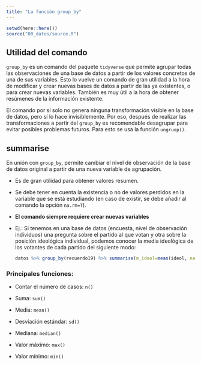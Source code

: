 ```yaml
---
title: "La función group_by"
---
```


```r
setwd(here::here())
source("00_datos/source.R")
```

## Utilidad del comando

`group_by` es un comando del paquete `tidyverse` que permite agrupar todas las observaciones de una base de datos a partir de los valores concretos de una de sus variables. Esto lo vuelve un comando de gran utilidad a la hora de modificar y crear nuevas bases de datos a partir de las ya existentes, o para crear nuevas variables. También es muy útil a la hora de obtener resúmenes de la información existente.

El comando por sí solo no genera ninguna transformación visible en la base de datos, pero sí lo hace invisiblemente. Por eso, después de realizar las transformaciones a partir del `group_by` es recomendable desagrupar para evitar posibles problemas futuros. Para esto se usa la función `ungruop()`.

## summarise

En unión con `group_by`, permite cambiar el nivel de observación de la base de datos original a partir de una nueva variable de agrupación.

-   Es de gran utilidad para obtener valores resumen.

-   Se debe tener en cuenta la existencia o no de valores perdidos en la variable que se está estudiando (en caso de existir, se debe añadir al comando la opción `na.rm=T`).

-   **El comando siempre requiere crear nuevas variables**

-   Ej.: Si tenemos en una base de datos (encuesta, nivel de observación individuos) una pregunta sobre el partido al que votan y otra sobre la posición ideológica individual, podemos conocer la media ideológica de los votantes de cada partido del siguiente modo:

    ```r
    datos %>% group_by(recuerdo19) %>% summarise(m_ideol=mean(ideol, na.rm=T))
    ```

### Principales funciones:

-   Contar el número de casos: `n()`

-   Suma: `sum()`

-   Media: `mean()`

-   Desviación estándar: `sd()`

-   Mediana: `median()`

-   Valor máximo: `max()`

-   Valor mínimo: `min()`
